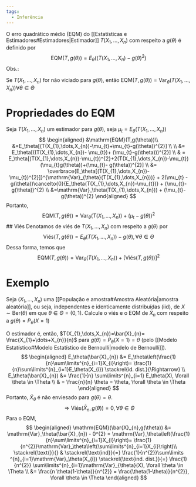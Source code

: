 ```yaml
---
tags:
  - Inferência
---
```


O erro quadrático médio (EQM) do [[Estatísticas e Estimadores#Estimadores|Estimador]] $T(X_{1},\dots,X_{n})$ com respeito a $g(\theta)$ é definido por
$$\mathrm{EQM}(T,g(\theta))=E_{\theta}((T(X_{1},\dots,X_{n})-g(\theta)^{2})$$
Obs.:

Se $T(X_{1},\dots,X_{n})$ for não viciado para $g(\theta)$, então $\mathrm{EQM}(T,g(\theta))=\mathrm{Var}_{\theta}(T(X_{1},\dots,X_{n})) \forall \theta \in \Theta$

# Propriedades do EQM
Seja $T(X_{1},\dots,X_{n})$ um estimador para $g(\theta)$, seja $\mu_{t} = E_\theta(T(X_{1},\dots,X_{n}))$
$$
\begin{aligned}
&\mathrm{EQM}(T,g(\theta))\\
&=E_\theta[(T(X_{1},\dots,X_{n})-\mu_{t}+\mu_{t}-g(\theta))^{2}] \\ \\
&= E_\theta[((T(X_{1},\dots,X_{n})- \mu_{t})+ (\mu_{t}-g(\theta)))^{2}] \\
& = E_\theta[(T(X_{1},\dots,X_{n})-\mu_{t})^{2}+2(T(X_{1},\dots,X_{n})-\mu_{t})(\mu_{t}g(\theta))+(\mu_{t}- g(\theta))^{2}] \\
&= \overbrace{E_\theta[(T(X_{1},\dots,X_{n})-\mu_{t})^{2}]}^{\mathrm{Var}_{\theta}(T(X_{1},\dots,X_{n}))} + 2(\mu_{t} - g(\theta))\cancelto{0}{E_\theta(T(X_{1},\dots,X_{n})-\mu_{t})} + (\mu_{t}-g(\theta))^{2} \\
&=\mathrm{Var}_\theta(T(X_{1},\dots,X_{n})) + (\mu_{t}-g(\theta))^{2}
\end{aligned}
$$
Portanto,
$$
\mathrm{EQM}(T,g(\theta)) = \mathrm{Var}_\theta(T(X_{1},\dots,X_{n})) + (\mu_{t}-g(\theta))^{2}
$$
## Viés
Denotamos de viés de $T(X_{1},\dots,X_{n})$ com respeito a $g(\theta)$ por
$$
\mathrm{Viés}(T,g(\theta)) = E_\theta(T(X_{1},\dots,X_{n}))-g(\theta),\forall \theta \in \Theta
$$
Dessa forma, temos que
$$
\mathrm{EQM}(T,g(\theta)) = \mathrm{Var}_\theta(T(X_{1},\dots,X_{n})) + [\mathrm{Viés}(T,g(\theta))]^{2}
$$

# Exemplo
Seja $(X_{1},\dots,X_{n})$ uma [[População e amostra#Amostra Aleatória|amostra aleatória]], ou seja, independentes e identicamente distribuídas (iid),  de $X\sim \mathrm{Ber}(\theta)$ em que $\theta \in \Theta = (0,1)$.
Calcule o viés e o EQM de $\bar{X}_{n}$ com respeito a $g(\theta)=P_\theta(X=1)$

O estimador é, então, $T(X_{1},\dots,X_{n})=\bar{X}_{n}= \frac{X_{1}+\dots+X_{n}}{n}$ para $g(\theta)=P_\theta(X=1)=\theta$ (pelo [[Modelo Estatístico#Modelo Estatístico de Bernoulli|modelo de Bernoulli]]).
$$
\begin{aligned}
E_\theta(\bar{X}_{n}) &= E_\theta\left(\frac{1}{n}\sum\limits^{n}_{i=1}X_{i}\right)= \frac{1}{n}\sum\limits^{n}_{i=1}E_\theta(X_{i}) \stackrel{id. dist.}{\Rightarrow} \\
E_\theta(\bar{X}_{n}) &= \frac{1}{n} \sum\limits^{n}_{i=1} E_\theta(X), \forall \theta \in \Theta \\
& = \frac{n}{n} \theta = \theta, \forall \theta \in \Theta
\end{aligned}
$$
Portanto, $\bar{X}_\theta$ é não enviesado para $g(\theta) = \theta$.
$$
\Rightarrow \mathrm{Viés}(\bar{X}_{n}, g(\theta)) = 0, \forall \theta \in \Theta
$$
Para o EQM,
$$
\begin{aligned}
\mathrm{EQM}(\bar{X}_{n},g(\theta)) &= \mathrm{Var}_\theta(\bar{X}_{n}) - 0^{2} = \mathrm{Var}_\theta\left(\frac{1}{n}\sum\limits^{n}_{i=1}X_{i}\right)= \frac{1}{n^{2}}\mathrm{Var}_\theta\left(\sum\limits^{n}_{i=1}X_{i}\right)\\
\stackrel{\text{}}{}
& \stackrel{\text{ind}}{=} \frac{1}{n^{2}}\sum\limits ^{n}_{i=1}\mathrm{Var}_\theta(X_{i}) \stackrel{\text{ind. dist.}}{=} \frac{1}{n^{2}} \sum\limits^{n}_{i=1}\mathrm{Var}_{\theta}(X), \forall \theta \in \Theta \\
&= \frac{n \theta(1-\theta)}{n^{2}} = \frac{\theta(1-\theta)}{n^{2}}, \forall \theta \in \Theta
\end{aligned}
$$

